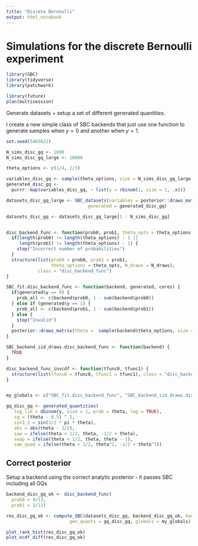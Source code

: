 ```yaml
---
title: "Disrete Bernoulli"
output: html_notebook
---
```



# Simulations for the discrete Bernoulli experiment


```r
library(SBC)
library(tidyverse)
library(patchwork)

library(future)
plan(multisession)
```


Generate datasets + setup a set of different generated quantities.

I create a new simple class of SBC backends that just use one function to generate samples when $y = 0$ and another when $y = 1$.

```r
set.seed(5465822)

N_sims_disc_gq <- 1000
N_sims_disc_gq_large <- 10000

theta_options <- c(1/4, 2/3)

variables_disc_gq <- sample(theta_options, size = N_sims_disc_gq_large, replace = TRUE)
generated_disc_gq <- 
  purrr::map(variables_disc_gq, ~ list(y = rbinom(1, size = 1, .x)))

datasets_disc_gq_large <- SBC_datasets(variables = posterior::draws_matrix(theta = variables_disc_gq),
                               generated = generated_disc_gq)

datasets_disc_gq <- datasets_disc_gq_large[1 : N_sims_disc_gq]


disc_backend_func <- function(prob0, prob1, theta_opts = theta_options, N_draws = 100) {
  if(length(prob0) != length(theta_options) - 1 ||
     length(prob1) != length(theta_options) - 1) {
    stop("Incorrect number of probabilities")
  }
  structure(list(prob0 = prob0, prob1 = prob1, 
                 theta_options = theta_opts, N_draws = N_draws), 
            class = "disc_backend_func")
}

SBC_fit.disc_backend_func <- function(backend, generated, cores) {
  if(generated$y == 0) {
    prob_all <- c(backend$prob0, 1 - sum(backend$prob0))
  } else if (generated$y == 1) {
    prob_all <- c(backend$prob1, 1 - sum(backend$prob1))
  } else {
    stop("Invalid")
  }
  posterior::draws_matrix(theta =  sample(backend$theta_options, size = backend$N_draws, prob = prob_all, replace = TRUE))
}

SBC_backend_iid_draws.disc_backend_func <- function(backend) {
  TRUE
}

disc_backend_func_invcdf <- function(tfunc0, tfunc1) {
  structure(list(tfunc0 = tfunc0, tfunc1 = tfunc1), class = "disc_backend_func_invcdf")
}


my_globals <- c("SBC_fit.disc_backend_func", "SBC_backend_iid_draws.disc_backend_func")

gq_disc_gq <- generated_quantities(
   log_lik = dbinom(y, size = 1, prob = theta, log = TRUE),
   sq = (theta - 0.5) ^ 2,
   sin3_2 = sin(3/2 * pi * theta),
   abs = abs(theta - 1/2),
   saw = ifelse(theta < 1/2, theta, -1/2 + theta),
   swap = ifelse(theta < 1/2, theta, theta - 1),
   saw_quad = ifelse(theta < 1/2, theta^2, -1/2 + theta^3))

```

## Correct posterior

Setup a backend using the correct analytic posterior - it passes SBC including all GQs

```r
backend_disc_gq_ok <- disc_backend_func(
  prob0 = 9/13,
  prob1 = 3/11)

res_disc_gq_ok <- compute_SBC(datasets_disc_gq, backend_disc_gq_ok, keep_fits = FALSE,
                        gen_quants = gq_disc_gq, globals = my_globals)

plot_rank_hist(res_disc_gq_ok)
plot_ecdf_diff(res_disc_gq_ok)
```

